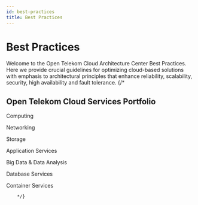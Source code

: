 ```yaml
---
id: best-practices
title: Best Practices
---
```




# Best Practices

Welcome to the Open Telekom Cloud Architecture Center Best Practices.
Here we provide crucial guidelines for optimizing cloud-based solutions with emphasis to architectural principles that
enhance reliability, scalability, security, high availability and fault tolerance.
{/* 
## Open Telekom Cloud Services Portfolio

<Tabs>
  <TabItem value="iaas" label="IaaS">
    <section className="container" style={{ paddingTop: '0px', paddingBottom: '45px' }}>
          <div className={clsx("row row--no-gutters")}>
            <scale-accordion dependent heading-level="1">
                  <scale-collapsible>
                    <span slot="heading">Computing</span>
                    <p>
                      <ComputingServices/>
                    </p>
                  </scale-collapsible>
                  <scale-collapsible>
                    <span slot="heading">Networking</span>
                    <p>
                      <NetworkingServices/>
                    </p>
                  </scale-collapsible>
                  <scale-collapsible>
                    <span slot="heading">Storage</span>
                    <p>
                      <StorageServices/>
                    </p>
                  </scale-collapsible>
              </scale-accordion>
          </div>
        </section>
  </TabItem>
  <TabItem value="paas" label="PaaS">
    <section className="container" style={{ paddingTop: '0px', paddingBottom: '45px' }}>
          <div className={clsx("row row--no-gutters")}>
            <scale-accordion dependent heading-level="1">
                  <scale-collapsible>
                    <span slot="heading">Application Services</span>
                    <p>
                      <ApplicationServices/>
                    </p>
                  </scale-collapsible>
                  <scale-collapsible>
                    <span slot="heading">Big Data & Data Analysis</span>
                    <p>
                      <DataAnalysisServices/>
                    </p>
                  </scale-collapsible>
                  <scale-collapsible>
                    <span slot="heading">Database Services</span>
                    <p>
                      <DatabaseServices/>
                    </p>
                  </scale-collapsible>
                  <scale-collapsible>
                    <span slot="heading">Container Services</span>
                    <p>
                      <ContainerServices/>
                    </p>
                  </scale-collapsible>
              </scale-accordion>
          </div>
        </section>
  </TabItem>
  <TabItem value="security" label="Security">
    <section className="container" style={{ paddingTop: '0px', paddingBottom: '45px' }}>
          <div className={clsx("row row--no-gutters")}>
            <div className="col col--12" aria-hidden="true" style={{ paddingTop: '20px' }}>
                <SecurityServices/>
            </div>
          </div>
        </section>
  </TabItem>
  <TabItem value="management" label="Management">
     <section className="container" style={{ paddingTop: '0px', paddingBottom: '45px' }}>
          <div className={clsx("row row--no-gutters")}>
            <div className="col col--12" aria-hidden="true" style={{ paddingTop: '20px' }}>
                <ManagementServices/>
            </div>
          </div>
        </section>
  </TabItem>
</Tabs>

        */}